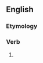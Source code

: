==English==

===Etymology===
{{suffix|chastise|est|lang=en}}

===Verb===
{{head|en|verb form}}

# {{en-archaic second-person singular of|chastise}}